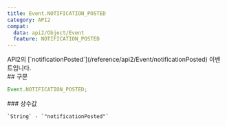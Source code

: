 ```yaml
---
title: Event.NOTIFICATION_POSTED
category: API2
compat:
  data: api2/Object/Event
  feature: NOTIFICATION_POSTED
---
```


<Section>
  API2의 [`notificationPosted`](/reference/api2/Event/notificationPosted) 이벤트입니다.
</Section>
<Section>
  ## 구문

  ~~~js
  Event.NOTIFICATION_POSTED;
  ~~~

  <Section>
    ### 상수값

    `String` - `"notificationPosted"`
  </Section>
</Section>
